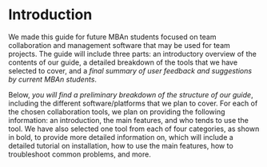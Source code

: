 # Introduction {-}

We made this guide for future MBAn students focused on team collaboration and management software that may be used for team projects. The guide will include three parts: an introductory overview of the contents of our guide, a detailed breakdown of the tools that we have selected to cover, and a *final summary of user feedback and suggestions by current MBAn students*.

Below, *you will find a preliminary breakdown of the structure of our guide*, including the different software/platforms that we plan to cover. For each of the chosen collaboration tools, we plan on providing the following information: an introduction, the main features, and who tends to use the tool. We have also selected one tool from each of four categories, as shown in bold, to provide more detailed information on, which will include a detailed tutorial on installation, how to use the main features, how to troubleshoot common problems, and more.
